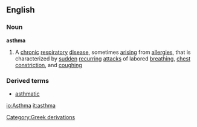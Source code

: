 ==English==
===Noun===
{{wikipedia}}
'''asthma'''
#A [[chronic]] [[respiratory]] [[disease]], sometimes [[arising]] from [[allergies]], that is characterized by [[sudden]] [[recurring]] [[attack]]s of labored [[breathing]], [[chest]] [[constriction]], and [[cough]]ing
===Derived terms===
*[[asthmatic]]
[[Category:Greek derivations]]

[[io:Asthma]]
[[it:asthma]]
